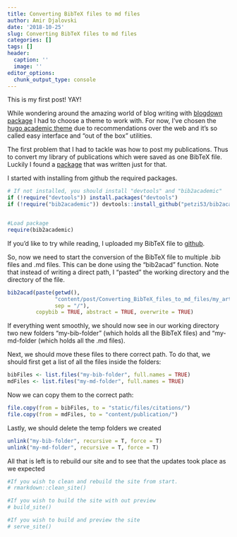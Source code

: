```yaml
---
title: Converting BibTeX files to md files
author: Amir Djalovski
date: '2018-10-25'
slug: Converting BibTeX files to md files
categories: []
tags: []
header:
  caption: ''
  image: ''
editor_options: 
  chunk_output_type: console
---
```



This is my first post! YAY!

While wondering around the amazing world of blog writing with [blogdown package](https://github.com/rstudio/blogdown) I had to choose a theme to work with. For now, I've chosen the [hugo academic theme](https://themes.gohugo.io/academic/) due to recommendations over the web and it's so called easy interface and "out of the box" utilities. 

The first problem that I had to tackle was how to post my publications. Thus to convert my library of publications which were saved as one BibTeX file. Luckily I found a [package](https://github.com/petzi53/bib2academic) that was written just for that.

I started with installing from github the required packages. 

```r
# If not installed, you should install "devtools" and "bib2academic"
if (!require("devtools")) install.packages("devtools")
if (!require("bib2academic")) devtools::install_github("petzi53/bib2academic")


#Load package
require(bib2academic)

```

If you'd like to try while reading, I uploaded my BibTeX file to [github](https://github.com/AmirDJV/AmirDJV.github.io/blob/master/content/post/Converting_BibTeX_files_to_md_files/my_articles.bib).

So, now we need to start the conversion of the BibTeX file to multiple .bib files and .md files. This can be done using the "bib2acad" function. 
Note that instead of writing a direct path, I "pasted" the working directory and the directory of the file.  
```r
bib2acad(paste(getwd(),
               "content/post/Converting_BibTeX_files_to_md_files/my_articles.bib", 
               sep = "/"),
         copybib = TRUE, abstract = TRUE, overwrite = TRUE)

```

If everything went smoothly, we should now see in our working directory two new folders "my-bib-folder" (which holds all the BibTeX files) and "my-md-folder (which holds all the .md files). 

Next, we should move these files to there correct path.
To do that, we should first get a list of all the files inside the folders:
```r
bibFiles <- list.files("my-bib-folder", full.names = TRUE)
mdFiles <- list.files("my-md-folder", full.names = TRUE)
```

Now we can copy them to the correct path:
```r
file.copy(from = bibFiles, to = "static/files/citations/")
file.copy(from = mdFiles, to = "content/publication/")
```

Lastly, we should delete the temp folders we created
```r
unlink("my-bib-folder", recursive = T, force = T)
unlink("my-md-folder", recursive = T, force = T)
```

All that is left is to rebuild our site and to see that the updates took place as we expected 
```r
#If you wish to clean and rebuild the site from start.
# rmarkdown::clean_site()

#If you wish to build the site with out preview
# build_site()

#If you wish to build and preview the site
# serve_site()

```


